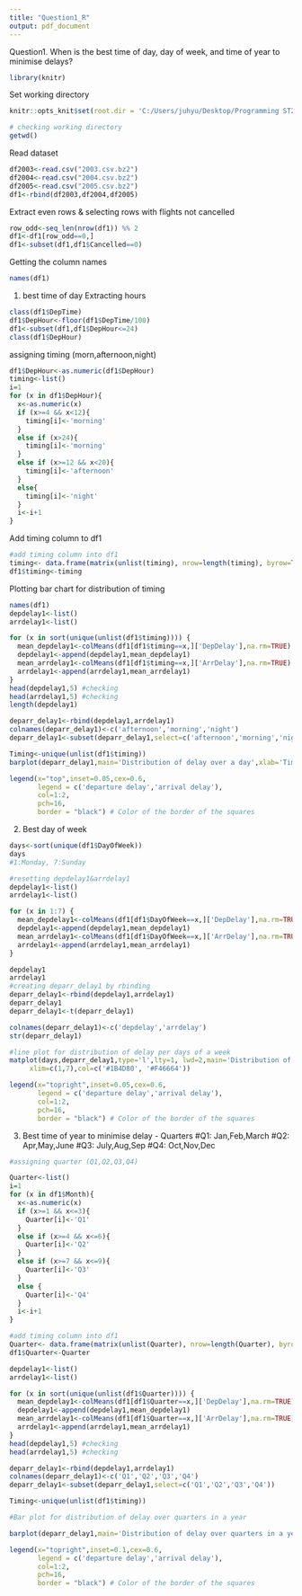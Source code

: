 ---
title: "Question1_R"
output: pdf_document
---

Question1. When is the best time of day, day of week, and time of year to minimise delays?

```{r}
library(knitr)
```

Set working directory
```{r, setup, include=FALSE}
knitr::opts_knit$set(root.dir = 'C:/Users/juhyu/Desktop/Programming ST2195')
```

```{r}
# checking working directory
getwd()
```

Read dataset 
```{r}
df2003<-read.csv("2003.csv.bz2")
df2004<-read.csv("2004.csv.bz2")
df2005<-read.csv("2005.csv.bz2")
df1<-rbind(df2003,df2004,df2005)
```

Extract even rows & selecting rows with flights not cancelled
```{r}
row_odd<-seq_len(nrow(df1)) %% 2
df1<-df1[row_odd==0,]
df1<-subset(df1,df1$Cancelled==0)
```

Getting the column names
```{r}
names(df1)
```


1) best time of day 
Extracting hours
```{r}
class(df1$DepTime)
df1$DepHour<-floor(df1$DepTime/100)
df1<-subset(df1,df1$DepHour<=24)
class(df1$DepHour)
```

assigning timing (morn,afternoon,night)
```{r}
df1$DepHour<-as.numeric(df1$DepHour)
timing<-list()
i=1
for (x in df1$DepHour){
  x<-as.numeric(x)
  if (x>=4 && x<12){
    timing[i]<-'morning'
  }
  else if (x>24){
    timing[i]<-'morning'
  }
  else if (x>=12 && x<20){
    timing[i]<-'afternoon'
  }
  else{
    timing[i]<-'night'
  }
  i<-i+1
}
```

Add timing column to df1
```{r}
#add timing column into df1
timing<- data.frame(matrix(unlist(timing), nrow=length(timing), byrow=TRUE))
df1$timing<-timing
```

Plotting bar chart for distribution of timing
```{r}
names(df1)
depdelay1<-list()
arrdelay1<-list()

for (x in sort(unique(unlist(df1$timing)))) {
  mean_depdelay1<-colMeans(df1[df1$timing==x,]['DepDelay'],na.rm=TRUE)
  depdelay1<-append(depdelay1,mean_depdelay1)
  mean_arrdelay1<-colMeans(df1[df1$timing==x,]['ArrDelay'],na.rm=TRUE)
  arrdelay1<-append(arrdelay1,mean_arrdelay1)
}
head(depdelay1,5) #checking
head(arrdelay1,5) #checking
length(depdelay1)

deparr_delay1<-rbind(depdelay1,arrdelay1)
colnames(deparr_delay1)<-c('afternoon','morning','night')
deparr_delay1<-subset(deparr_delay1,select=c('afternoon','morning','night'))

Timing<-unique(unlist(df1$timing))
barplot(deparr_delay1,main='Distribution of delay over a day',xlab='Timing',ylab='Delay(min)',col=c('#1B4D80', '#F46664'))

legend(x="top",inset=0.05,cex=0.6,
       legend = c('departure delay','arrival delay'),
       col=1:2,
       pch=16,
       border = "black") # Color of the border of the squares
```


2) Best day of week 
```{r}
days<-sort(unique(df1$DayOfWeek))
days
#1:Monday, 7:Sunday

#resetting depdelay1&arrdelay1
depdelay1<-list()
arrdelay1<-list()

for (x in 1:7) {
  mean_depdelay1<-colMeans(df1[df1$DayOfWeek==x,]['DepDelay'],na.rm=TRUE)
  depdelay1<-append(depdelay1,mean_depdelay1)
  mean_arrdelay1<-colMeans(df1[df1$DayOfWeek==x,]['ArrDelay'],na.rm=TRUE)
  arrdelay1<-append(arrdelay1,mean_arrdelay1)
}

depdelay1
arrdelay1
#creating deparr_delay1 by rbinding
deparr_delay1<-rbind(depdelay1,arrdelay1)
deparr_delay1
deparr_delay1<-t(deparr_delay1)

colnames(deparr_delay1)<-c('depdelay','arrdelay')
str(deparr_delay1)

#line plot for distribution of delay per days of a week
matplot(days,deparr_delay1,type='l',lty=1, lwd=2,main='Distribution of delay by days of a week',xlab='Day of Week',ylab='Delay(min)',
     xlim=c(1,7),col=c('#1B4D80', '#F46664'))

legend(x="topright",inset=0.05,cex=0.6,
       legend = c('departure delay','arrival delay'),
       col=1:2,
       pch=16,
       border = "black") # Color of the border of the squares
```

3) Best time of year to minimise delay - Quarters
#Q1: Jan,Feb,March
#Q2: Apr,May,June
#Q3: July,Aug,Sep
#Q4: Oct,Nov,Dec

```{r}
#assigning quarter (Q1,Q2,Q3,Q4)

Quarter<-list()
i=1
for (x in df1$Month){
  x<-as.numeric(x)
  if (x>=1 && x<=3){
    Quarter[i]<-'Q1'
  }
  else if (x>=4 && x<=6){
    Quarter[i]<-'Q2'
  }
  else if (x>=7 && x<=9){
    Quarter[i]<-'Q3'
  }
  else {
    Quarter[i]<-'Q4'
  }
  i<-i+1
}

#add timing column into df1
Quarter<- data.frame(matrix(unlist(Quarter), nrow=length(Quarter), byrow=TRUE))
df1$Quarter<-Quarter

depdelay1<-list()
arrdelay1<-list()

for (x in sort(unique(unlist(df1$Quarter)))) {
  mean_depdelay1<-colMeans(df1[df1$Quarter==x,]['DepDelay'],na.rm=TRUE)
  depdelay1<-append(depdelay1,mean_depdelay1)
  mean_arrdelay1<-colMeans(df1[df1$Quarter==x,]['ArrDelay'],na.rm=TRUE)
  arrdelay1<-append(arrdelay1,mean_arrdelay1)
}
head(depdelay1,5) #checking
head(arrdelay1,5) #checking

deparr_delay1<-rbind(depdelay1,arrdelay1)
colnames(deparr_delay1)<-c('Q1','Q2','Q3','Q4')
deparr_delay1<-subset(deparr_delay1,select=c('Q1','Q2','Q3','Q4'))

Timing<-unique(unlist(df1$timing))

#Bar plot for distribution of delay over quarters in a year

barplot(deparr_delay1,main='Distribution of delay over quarters in a year',xlab='Quarter of a Year',ylab='Delay(min)',col=c('#1B4D80', '#F46664'))

legend(x="topright",inset=0.1,cex=0.6,
       legend = c('departure delay','arrival delay'),
       col=1:2,
       pch=16,
       border = "black") # Color of the border of the squares
```
